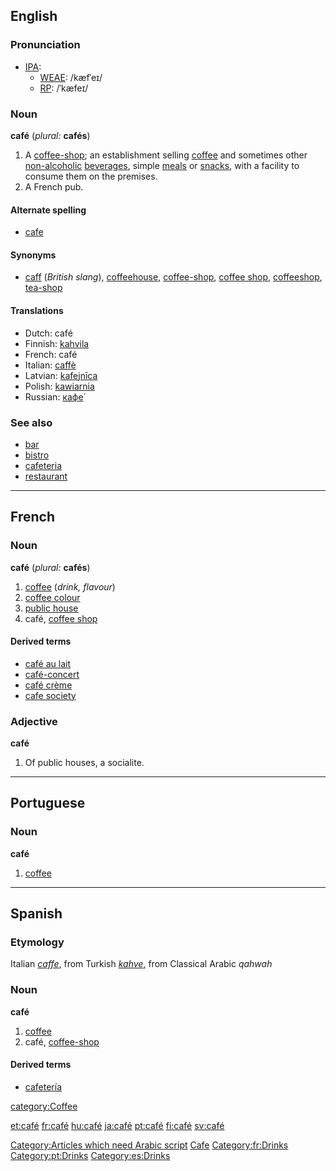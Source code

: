 ==English==
===Pronunciation===
*[[IPA]]:
**[[WEAE]]: /kæfˈeɪ/
**[[RP]]: /ˈkæfeɪ/

===Noun===
'''café''' (''plural:'' '''cafés''')

#A [[coffee-shop]]; an establishment selling [[coffee]] and sometimes other [[non-alcoholic]] [[beverage]]s, simple [[meal]]s or [[snack]]s, with a facility to consume them on the premises.
#A French pub.

====Alternate spelling====
*[[cafe]]

====Synonyms====
*[[caff]] (''British slang''), [[coffeehouse]], [[coffee-shop]], [[coffee shop]], [[coffeeshop]], [[tea-shop]]

====Translations====
*Dutch: café {{n}}
*Finnish: [[kahvila]]
*French: café {{m}}
*Italian: [[caffè]] {{m}}
*Latvian: [[kafejnīca]] {{f}}
*Polish: [[kawiarnia]] {{f}}
*Russian: [[кафе|кафе́]]

===See also===
*[[bar]]<!--serves alcoholic-->
*[[bistro]]<!--serves more substantial food than a café-->
*[[cafeteria]]<!--serves more substantial food than a café-->
*[[restaurant]]<!--serves more substantial food than a café-->

----
==French==
===Noun===
'''café''' {{m}} (''plural:'' '''cafés''')

#[[coffee]] (''drink, flavour'')
#[[coffee colour]]
#[[public house]]<!--really?  I thought that was "bar"-->
#café, [[coffee shop]]

====Derived terms====
*[[café au lait]]
*[[café-concert]]
*[[café crème]]
*[[cafe society]]

===Adjective===
'''café'''

#Of public houses, a socialite.

----
==Portuguese==
===Noun===
'''café''' {{m}}

#[[coffee]]

----
==Spanish==
===Etymology===
Italian ''[[caffe]]'', from Turkish ''[[kahve]]'', from Classical Arabic ''qahwah'' [[Category:Articles which need Arabic script]]

===Noun===
'''café''' {{m}}

#[[coffee]]
#café, [[coffee-shop]]

====Derived terms====
*[[cafetería]]

[[Category:English words spelled with diacritics or ligatures|Cafe]]
[[category:Coffee]]
[[Category:fr:Drinks]]
[[Category:pt:Drinks]]
[[Category:es:Drinks]]

[[et:café]]
[[fr:café]]
[[hu:café]]
[[ja:café]]
[[pt:café]]
[[fi:café]]
[[sv:café]]